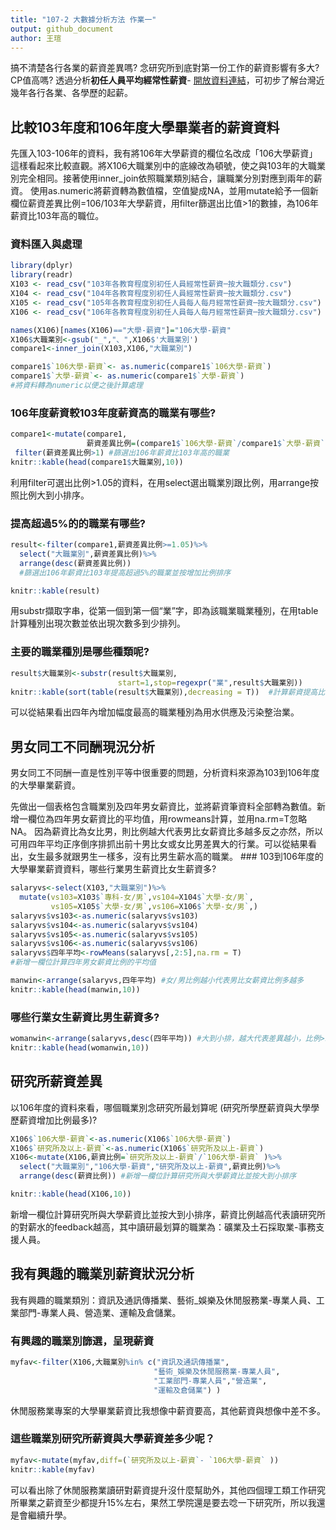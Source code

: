 ```yaml
---
title: "107-2 大數據分析方法 作業一"
output: github_document
author: 王瑄
---
```


搞不清楚各行各業的薪資差異嗎? 念研究所到底對第一份工作的薪資影響有多大? CP值高嗎? 透過分析**初任人員平均經常性薪資**- [開放資料連結](https://data.gov.tw/dataset/6647)，可初步了解台灣近幾年各行各業、各學歷的起薪。

## 比較103年度和106年度大學畢業者的薪資資料
先匯入103-106年的資料，我有將106年大學薪資的欄位名改成「106大學薪資」這樣看起來比較直觀。將X106大職業別中的底線改為頓號，使之與103年的大職業別完全相同。接著使用inner_join依照職業類別結合，讓職業分別對應到兩年的薪資。
使用as.numeric將薪資轉為數值檔，空值變成NA，並用mutate給予一個新欄位薪資差異比例=106/103年大學薪資，用filter篩選出比值>1的數據，為106年薪資比103年高的職位。

### 資料匯入與處理
```r
library(dplyr)
library(readr)
X103 <- read_csv("103年各教育程度別初任人員經常性薪資─按大職類分.csv")
X104 <- read_csv("104年各教育程度別初任人員經常性薪資─按大職類分.csv")
X105 <- read_csv("105年各教育程度別初任人員每人每月經常性薪資─按大職類分.csv")
X106 <- read_csv("106年各教育程度別初任人員每人每月經常性薪資─按大職類分.csv")

names(X106)[names(X106)=="大學-薪資"]="106大學-薪資"
X106$大職業別<-gsub("_","、",X106$'大職業別')
compare1<-inner_join(X103,X106,"大職業別") 

compare1$`106大學-薪資`<- as.numeric(compare1$`106大學-薪資`)
compare1$`大學-薪資`<- as.numeric(compare1$`大學-薪資`)
#將資料轉為numeric以便之後計算處理
```

### 106年度薪資較103年度薪資高的職業有哪些? 
```r
compare1<-mutate(compare1,
                 薪資差異比例=(compare1$`106大學-薪資`/compare1$`大學-薪資`))%>%
 filter(薪資差異比例>1) #篩選出106年薪資比103年高的職業
knitr::kable(head(compare1$大職業別,10))
```

利用filter可選出比例>1.05的資料，在用select選出職業別跟比例，用arrange按照比例大到小排序。

### 提高超過5%的的職業有哪些? 
```r
result<-filter(compare1,薪資差異比例>=1.05)%>%
  select("大職業別",薪資差異比例)%>%
  arrange(desc(薪資差異比例))
  #篩選出106年薪資比103年提高超過5%的職業並按增加比例排序

knitr::kable(result)
```

用substr擷取字串，從第一個到第一個“業”字，即為該職業職業種別，在用table計算種別出現次數並依出現次數多到少排列。

### 主要的職業種別是哪些種類呢?
```r
result$大職業別<-substr(result$大職業別,
                        start=1,stop=regexpr("業",result$大職業別))
knitr::kable(sort(table(result$大職業別),decreasing = T))  #計算薪資提高比例>5%的職業的數量
```

可以從結果看出四年內增加幅度最高的職業種別為用水供應及污染整治業。

## 男女同工不同酬現況分析

男女同工不同酬一直是性別平等中很重要的問題，分析資料來源為103到106年度的大學畢業薪資。

先做出一個表格包含職業別及四年男女薪資比，並將薪資筆資料全部轉為數值。新增一欄位為四年男女薪資比的平均值，用rowmeans計算，並用na.rm=T忽略NA。
因為薪資比為女比男，則比例越大代表男比女薪資比多越多反之亦然，所以可用四年平均正序倒序排抓出前十男比女或女比男差異大的行業。可以從結果看出，女生最多就跟男生一樣多，沒有比男生薪水高的職業。
### 103到106年度的大學畢業薪資資料，哪些行業男生薪資比女生薪資多?
```r
salaryvs<-select(X103,"大職業別")%>%
  mutate(vs103=X103$`專科-女/男`,vs104=X104$`大學-女/男`,
         vs105=X105$`大學-女/男`,vs106=X106$`大學-女/男`,)
salaryvs$vs103<-as.numeric(salaryvs$vs103)
salaryvs$vs104<-as.numeric(salaryvs$vs104)
salaryvs$vs105<-as.numeric(salaryvs$vs105)
salaryvs$vs106<-as.numeric(salaryvs$vs106)
salaryvs$四年平均<-rowMeans(salaryvs[,2:5],na.rm = T) 
#新增一欄位計算四年男女薪資比例的平均值

manwin<-arrange(salaryvs,四年平均) #女/男比例越小代表男比女薪資比例多越多
knitr::kable(head(manwin,10))
```

### 哪些行業女生薪資比男生薪資多? 
```r
womanwin<-arrange(salaryvs,desc(四年平均)) #大到小排，越大代表差異越小，比例>100則代表女生薪資比男生高
knitr::kable(head(womanwin,10))
```


## 研究所薪資差異

以106年度的資料來看，哪個職業別念研究所最划算呢 (研究所學歷薪資與大學學歷薪資增加比例最多)?
 
```r
X106$`106大學-薪資`<-as.numeric(X106$`106大學-薪資`)
X106$`研究所及以上-薪資`<-as.numeric(X106$`研究所及以上-薪資`)
X106<-mutate(X106,薪資比例=`研究所及以上-薪資`/`106大學-薪資` )%>%
  select("大職業別","106大學-薪資","研究所及以上-薪資",薪資比例)%>%
  arrange(desc(薪資比例)) #新增一欄位計算研究所與大學薪資比並按大到小排序

knitr::kable(head(X106,10))
```

新增一欄位計算研究所與大學薪資比並按大到小排序，薪資比例越高代表讀研究所的對薪水的feedback越高，其中讀研最划算的職業為：礦業及土石採取業-事務支援人員。

## 我有興趣的職業別薪資狀況分析

我有興趣的職業類別：資訊及通訊傳播業、藝術_娛樂及休閒服務業-專業人員、工業部門-專業人員、營造業、運輸及倉儲業。

### 有興趣的職業別篩選，呈現薪資
```r
myfav<-filter(X106,大職業別%in% c("資訊及通訊傳播業",
                                "藝術_娛樂及休閒服務業-專業人員",
                                "工業部門-專業人員","營造業",
                                "運輸及倉儲業") )
```

休閒服務業專案的大學畢業薪資比我想像中薪資要高，其他薪資與想像中差不多。

### 這些職業別研究所薪資與大學薪資差多少呢？
```r
myfav<-mutate(myfav,diff=(`研究所及以上-薪資`- `106大學-薪資` ))
knitr::kable(myfav)
```

可以看出除了休閒服務業讀研對薪資提升沒什麼幫助外，其他四個理工類工作研究所畢業之薪資至少都提升15%左右，果然工學院還是要去唸一下研究所，所以我還是會繼續升學。
